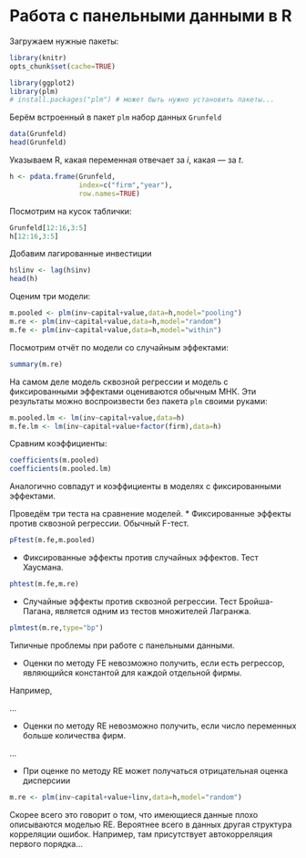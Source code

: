 # Работа с панельными данными в R

Загружаем нужные пакеты:
```r
library(knitr)
opts_chunk$set(cache=TRUE)

library(ggplot2)
library(plm)
# install.packages("plm") # может быть нужно установить пакеты...
```

Берём встроенный в пакет `plm` набор данных `Grunfeld`
```r
data(Grunfeld)
head(Grunfeld)
```

Указываем R, какая переменная отвечает за $i$, какая --- за $t$.
```r
h <- pdata.frame(Grunfeld,
                 index=c("firm","year"),
                 row.names=TRUE)
```

Посмотрим на кусок таблички:
```r
Grunfeld[12:16,3:5]
h[12:16,3:5]
```

Добавим лагированные инвестиции
```r
h$linv <- lag(h$inv)
head(h)
```


Оценим три модели:
```r
m.pooled <- plm(inv~capital+value,data=h,model="pooling")
m.re <- plm(inv~capital+value,data=h,model="random")
m.fe <- plm(inv~capital+value,data=h,model="within")
```

Посмотрим отчёт по модели со случайным эффектами:
```r
summary(m.re)
```

На самом деле модель сквозной регрессии и модель с фиксированными эффектами оцениваются обычным МНК. Эти результаты можно воспроизвести без пакета `plm` своими руками:
```r
m.pooled.lm <- lm(inv~capital+value,data=h)
m.fe.lm <- lm(inv~capital+value+factor(firm),data=h)
```

Сравним коэффициенты:
```r
coefficients(m.pooled)
coefficients(m.pooled.lm)
```

Аналогично совпадут и коэффициенты в моделях с фиксированными эффектами.


Проведём три теста на сравнение моделей. 
* Фиксированные эффекты против сквозной регрессии. Обычный F-тест.
```r
pFtest(m.fe,m.pooled)
```
* Фиксированные эффекты против случайных эффектов. Тест Хаусмана.
```r
phtest(m.fe,m.re)
```
* Случайные эффекты против сквозной регрессии. Тест Бройша-Пагана, является одним из тестов множителей Лагранжа.
```r
plmtest(m.re,type="bp")
```

Типичные проблемы при работе с панельными данными.

* Оценки по методу FE невозможно получить, если есть регрессор, являющийся константой для каждой отдельной фирмы.

Например,

...

* Оценки по методу RE невозможно получить, если число переменных больше количества фирм.


...

* При оценке по методу RE может получаться отрицательная оценка дисперсиии
```r
m.re <- plm(inv~capital+value+linv,data=h,model="random")
```
Скорее всего это говорит о том, что имеющиеся данные плохо описываются моделью RE. Вероятнее всего в данных другая структура корреляции ошибок. Например, там присутствует автокорреляция первого порядка...











